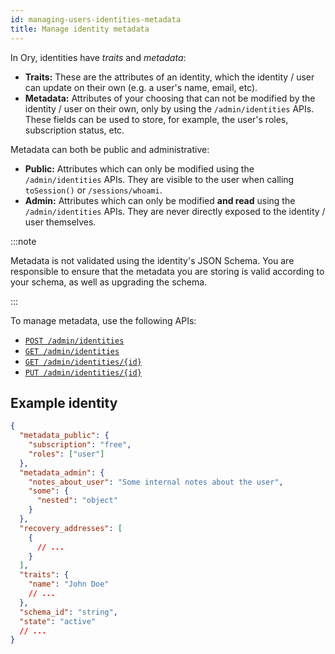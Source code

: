 ```yaml
---
id: managing-users-identities-metadata
title: Manage identity metadata
---
```


In Ory, identities have _traits_ and _metadata_:

- **Traits:** These are the attributes of an identity, which the identity / user can update on their own (e.g. a user's name,
  email, etc).
- **Metadata:** Attributes of your choosing that can not be modified by the identity / user on their own, only by using the
  `/admin/identities` APIs. These fields can be used to store, for example, the user's roles, subscription status, etc.

Metadata can both be public and administrative:

- **Public:** Attributes which can only be modified using the `/admin/identities` APIs. They are visible to the user when calling
  `toSession()` or `/sessions/whoami`.
- **Admin:** Attributes which can only be modified **and read** using the `/admin/identities` APIs. They are never directly
  exposed to the identity / user themselves.

:::note

Metadata is not validated using the identity's JSON Schema. You are responsible to ensure that the metadata you are storing is
valid according to your schema, as well as upgrading the schema.

:::

To manage metadata, use the following APIs:

- [`POST /admin/identities`](../../reference/api.mdx#operation/adminCreateIdentity)
- [`GET /admin/identities`](../../reference/api.mdx#operation/adminListIdentities)
- [`GET /admin/identities/{id}`](../../reference/api.mdx#operation/adminGetIdentity)
- [`PUT /admin/identities/{id}`](../../reference/api.mdx#operation/adminUpdateIdentity)

## Example identity

```json
{
  "metadata_public": {
    "subscription": "free",
    "roles": ["user"]
  },
  "metadata_admin": {
    "notes_about_user": "Some internal notes about the user",
    "some": {
      "nested": "object"
    }
  },
  "recovery_addresses": [
    {
      // ...
    }
  ],
  "traits": {
    "name": "John Doe"
    // ...
  },
  "schema_id": "string",
  "state": "active"
  // ...
}
```

